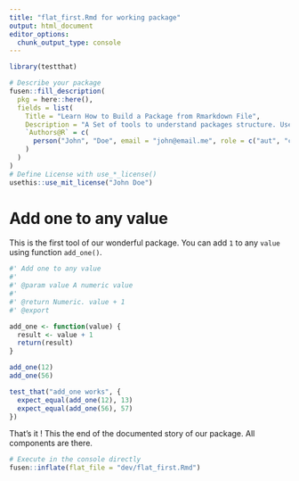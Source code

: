 ```yaml
---
title: "flat_first.Rmd for working package"
output: html_document
editor_options: 
  chunk_output_type: console
---
```


<!-- 
Run this 'development' chunk

Store every call to library() that you need to run chunks line by line, as in a classical Rmd for analysis
-->

```r
library(testthat)
```

<!--
# Description of your package

This will fill the description of your package.
Fill and run the content of this chunk, before anything else. 

Note: when you will use other flat templates, this part will be in a separate file. Do not be surprised!
--> 

```r
# Describe your package
fusen::fill_description(
  pkg = here::here(),
  fields = list(
    Title = "Learn How to Build a Package from Rmarkdown File",
    Description = "A Set of tools to understand packages structure. Use Rmarkdown First method to build a package from a defined template. Start your package with documentation. Everything can be set from a Rmarkdown file in your project.",
    `Authors@R` = c(
      person("John", "Doe", email = "john@email.me", role = c("aut", "cre"), comment = c(ORCID = "0000-0000-0000-0000"))
    )
  )
)
# Define License with use_*_license()
usethis::use_mit_license("John Doe")
```

# Add one to any value

This is the first tool of our wonderful package. 
You can add `1` to any `value` using function `add_one()`.

<!-- 
This first section shows:

- the three parts necessary for a package: 'function', 'examples' and 'tests'.  
  + Note that the three following chunks have names accordingly.

-->

```r
#' Add one to any value
#'
#' @param value A numeric value
#'
#' @return Numeric. value + 1
#' @export

add_one <- function(value) {
  result <- value + 1
  return(result)
}
```

<!--
Here is an example on how to use the function.
This should be a reproducible and working example
-->

```r
add_one(12)
add_one(56)
```

<!--
Here are some unit tests to verify the function works as expected.
-->

```r
test_that("add_one works", {
  expect_equal(add_one(12), 13)
  expect_equal(add_one(56), 57)
})
```

That's it ! This the end of the documented story of our package. All components are there.

<!-- 
# Inflate your package

You're one inflate from paper to box.
Build your package from this very Rmd using `fusen::inflate()` 
-->


```r
# Execute in the console directly
fusen::inflate(flat_file = "dev/flat_first.Rmd")
```

<!-- 
- Verify your `"DESCRIPTION"` file has been updated
- Verify your function is in `"R/"` directory
- Verify your test is in `"tests/testthat/"` directory
- Verify this Rmd appears in `"vignettes/"` directory 
-->
